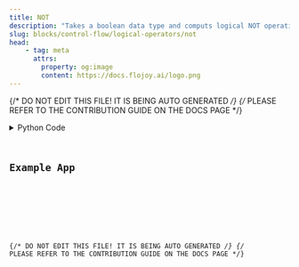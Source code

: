 ```yaml
---
title: NOT
description: "Takes a boolean data type and computs logical NOT operation on them."
slug: blocks/control-flow/logical-operators/not
head:
    - tag: meta
      attrs:
        property: og:image
        content: https://docs.flojoy.ai/logo.png
---
```


{/* DO NOT EDIT THIS FILE! IT IS BEING AUTO GENERATED */}
{/* PLEASE REFER TO THE CONTRIBUTION GUIDE ON THE DOCS PAGE */}


<DownloadStudioBanner />
<PythonDocsDisplay docstring={block_data["docstring"]} />
<details>
<summary>Python Code</summary>



<Code code={pythonCode} lang="py" wrap theme="dracula" />

[Find this Flojoy Block on GitHub](https://github.com/flojoy-ai/blocks/blob/main/blocks/CONTROL_FLOW/LOGICAL_OPERATORS/NOT/NOT.py)

</details>

## Example App


<GetHelpWidget />


<AppDisplay app={app} blockName="NOT" client:visible />


<Example />

{/* DO NOT EDIT THIS FILE! IT IS BEING AUTO GENERATED */}
{/* PLEASE REFER TO THE CONTRIBUTION GUIDE ON THE DOCS PAGE */}
